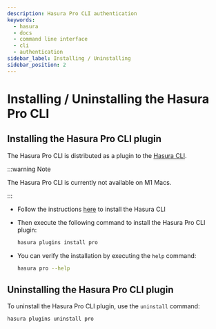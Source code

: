 ```yaml
---
description: Hasura Pro CLI authentication
keywords:
  - hasura
  - docs
  - command line interface
  - cli
  - authentication
sidebar_label: Installing / Uninstalling
sidebar_position: 2
---
```


# Installing / Uninstalling the Hasura Pro CLI

## Installing the Hasura Pro CLI plugin

The Hasura Pro CLI is distributed as a plugin to the [Hasura CLI](/hasura-cli/index.mdx).

:::warning Note

The Hasura Pro CLI is currently not available on M1 Macs.

:::

- Follow the instructions [here](/hasura-cli/install-hasura-cli.mdx) to install the Hasura CLI

- Then execute the following command to install the Hasura Pro CLI plugin:

  ```bash
  hasura plugins install pro
  ```

- You can verify the installation by executing the `help` command:

  ```bash
  hasura pro --help
  ```

## Uninstalling the Hasura Pro CLI plugin

To uninstall the Hasura Pro CLI plugin, use the `uninstall` command:

```bash
hasura plugins uninstall pro
```
